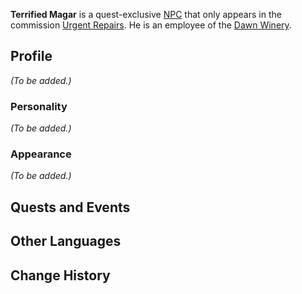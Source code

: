 {{Meta
<!-- Remove this template after adding the missing info -->
|missing_NPC_profile  = yes
}}
{{Character Infobox
|image            = NPC Terrified Magar.png
|realname         = Magar
|region           = Mondstadt
|affiliation      = Dawn Winery
|type             = Quest NPC
}}
'''Terrified Magar''' is a quest-exclusive [[NPC]] that only appears in the commission [[Urgent Repairs]].  He is an employee of the [[Dawn Winery]].

==Profile==
<!-- detailed story/lore information goes here -->
''(To be added.)''

===Personality===
''(To be added.)''

===Appearance===
''(To be added.)''

==Quests and Events==
{{Quest Appearances}}

==Other Languages==
{{Other Languages|default_hidden = 1
|en      = Terrified Magar
|zhs     = 害怕的玛伽
|zhs_rm  = Hàipà de Mǎjiā
|zht     = 害怕的瑪伽
|zht_rm  = Hàipà de Mǎjiā
|ja      = 怖がっているメイガー
|ja_rm   = Kowagatte Iru Meigaa
|ko      = 두려워하는 마가르
|ko_rm   = Duryeowohaneun Magareu
|es      = El Miedoso Magar
|fr      = Magar
|ru      = Испуганный Магар
|th      = Magar ผู้ตื่นตระหนก
|th_rm   = Magar Phu Tuen Tranok
|vi      = Magar Sợ Hãi
|de      = Ängstlicher Magar
|id      = Terrified Magar
|pt      = Magar Aterrorizado
}}

==Change History==
{{Change History|1.0}}